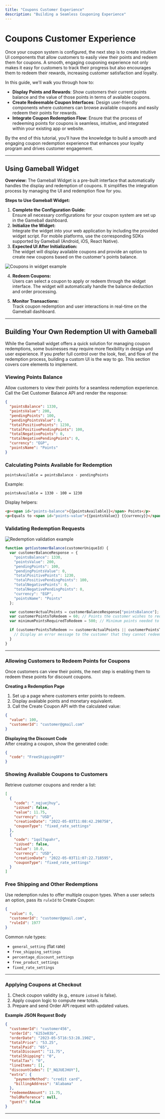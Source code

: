 ```yaml
---
title: "Coupons Customer Experience"
description: "Building a Seamless Couponing Experience"
---
```


# Coupons Customer Experience

Once your coupon system is configured, the next step is to create intuitive UI components that allow customers to easily view their points and redeem them for coupons. A smooth, engaging couponing experience not only makes it easy for customers to track their progress but also encourages them to redeem their rewards, increasing customer satisfaction and loyalty.

In this guide, we'll walk you through how to:

- **Display Points and Rewards**: Show customers their current points balance and the value of those points in terms of available coupons.
- **Create Redeemable Coupon Interfaces**: Design user-friendly components where customers can browse available coupons and easily redeem their points for rewards.
- **Integrate Coupon Redemption Flow**: Ensure that the process of redeeming points for coupons is seamless, intuitive, and integrated within your existing app or website.

By the end of this tutorial, you’ll have the knowledge to build a smooth and engaging coupon redemption experience that enhances your loyalty program and drives customer engagement.

***

## Using Gameball Widget

**Overview:** The Gameball Widget is a pre-built interface that automatically handles the display and redemption of coupons. It simplifies the integration process by managing the UI and redemption flow for you.

**Steps to Use Gameball Widget:**

1. **Complete the Configuration Guide:**  
   Ensure all necessary configurations for your coupon system are set up in the Gameball dashboard.
2. **Initialize the Widget:**  
   Integrate the widget into your web application by including the provided widget script. For mobile platforms, use the corresponding SDKs supported by Gameball (Android, iOS, React Native).
3. **Expected UI After Initialization:**  
   The widget will display available coupons and provide an option to create new coupons based on the customer's points balance.

<Frame>
<img src="https://873157020-files.gitbook.io/~/files/v0/b/gitbook-x-prod.appspot.com/o/spaces%2FElcuAgxn15Pk6F2fINKe%2Fuploads%2FfvU1MUW1ZMEjXEqgAUOn%2Fimage.png?alt=media&token=e4f0bb01-7abb-40c9-9307-f453db0730d8" alt="Coupons in widget example" />
</Frame>

4. **Redeem Coupons:**  
   Users can select a coupon to apply or redeem through the widget interface. The widget will automatically handle the balance deduction and order processing.

5. **Monitor Transactions:**  
   Track coupon redemption and user interactions in real-time on the Gameball dashboard.

***

## Building Your Own Redemption UI with Gameball

While the Gameball widget offers a quick solution for managing coupon redemptions, some businesses may require more flexibility in design and user experience. If you prefer full control over the look, feel, and flow of the redemption process, building a custom UI is the way to go. This section covers core elements to implement.

### Viewing Points Balance

Allow customers to view their points for a seamless redemption experience. Call the Get Customer Balance API and render the response:

```json
{
  "pointsBalance": 1330,
  "pointsValue": 200,
  "pendingPoints": 100,
  "pendingPointsValue": 0,
  "totalPositivePoints": 1230,
  "totalPositivePendingPoints": 100,
  "totalNegativePoints": 0,
  "totalNegativePendingPoints": 0,
  "currency": "EGP",
  "pointsName": "Points"
}
```

### Calculating Points Available for Redemption

```text
pointsAvailable = pointsBalance - pendingPoints
```

Example:

```text
pointsAvailable = 1330 - 100 = 1230
```

Display helpers:

```html
<p><span id="points-balance">{{pointsAvailable}}</span> Points</p>
<p>Equals to <span id="points-value">{{pointsValue}} {{currency}}</span></p>
```

### Validating Redemption Requests

<img src="https://developer.gameball.co/~gitbook/image?url=https%3A%2F%2F1167798217-files.gitbook.io%2F%7E%2Ffiles%2Fv0%2Fb%2Fgitbook-x-prod.appspot.com%2Fo%2Fspaces%252F-M3kSf4Ga0rOah5Au2jA-856047512%252Fuploads%252FBawXlUhpBsrdptbDLc3w%252Fimage.png%3Falt%3Dmedia%26token%3Db2ebd90d-1654-4d76-a4b7-6802beafd045&width=768&dpr=4&quality=100&sign=1ec392d4&sv=1" alt="Redemption validation example" />

```javascript
function getCustomerBalance(customerUniqueId) {
  var customerBalanceResponse = {
    "pointsBalance": 1330,
    "pointsValue": 200,
    "pendingPoints": 100,
    "pendingPointsValue": 0,
    "totalPositivePoints": 1230,
    "totalPositivePendingPoints": 100,
    "totalNegativePoints": 0,
    "totalNegativePendingPoints": 0,
    "currency": "EGP",
    "pointsName": "Points"
  };

  var customerActualPoints = customerBalanceResponse["pointsBalance"];
  var customerPointsToRedeem = 60; // Points the customer wishes to redeem
  var minimumPointsRequiredToRedeem = 500; // Minimum points needed to redeem

  if (customerPointsToRedeem >= customerActualPoints || customerPointsToRedeem < minimumPointsRequiredToRedeem) {
    // Display an error message to the customer that they cannot redeem points.
  }
}
```

***

### Allowing Customers to Redeem Points for Coupons

Once customers can view their points, the next step is enabling them to redeem these points for discount coupons.

**Creating a Redemption Page**  
1. Set up a page where customers enter points to redeem.  
2. Display available points and monetary equivalent.  
3. Call the Create Coupon API with the calculated value:

```json
{
  "value": 100,
  "customerId": "customer@gmail.com"
}
```

**Displaying the Discount Code**  
After creating a coupon, show the generated code:

```json
{
  "code": "FreeShippingOFF"
}
```

### Showing Available Coupons to Customers

Retrieve customer coupons and render a list:

```json
[
  {
    "code": "_nqjuejhuy",
    "isUsed": false,
    "value": 11.75,
    "currency": "USD",
    "creationDate": "2022-05-03T11:08:42.298758",
    "couponType": "fixed_rate_settings"
  },
  {
    "code": "1qol7apahr",
    "isUsed": false,
    "value": 10.0,
    "currency": "USD",
    "creationDate": "2022-05-03T11:07:22.718595",
    "couponType": "fixed_rate_settings"
  }
]
```

### Free Shipping and Other Redemptions

Use redemption rules to offer multiple coupon types. When a user selects an option, pass its `ruleId` to Create Coupon:

```json
{
  "value": 0,
  "customerId": "customer@gmail.com",
  "ruleId": 1977
}
```

Common rule types:

- `general_setting` (flat rate)
- `free_shipping_settings`
- `percentage_discount_settings`
- `free_product_settings`
- `fixed_rate_settings`

***

### Applying Coupons at Checkout

1. Check coupon validity (e.g., ensure `isUsed` is false).  
2. Apply coupon logic to compute new totals.  
3. Prepare and send Order API request with updated values.

**Example JSON Request Body**

```json
{
  "customerId": "customer456",
  "orderId": "6253e03b",
  "orderDate": "2023-05-5T16:53:28.190Z",
  "totalPrice": "53.25",
  "totalPaid": "65",
  "totalDiscount": "11.75",
  "totalShipping": "0",
  "totalTax": "0",
  "lineItems": [],
  "discountCodes": ["_NQJUEJHUY"],
  "extra": {
    "paymentMethod": "credit card",
    "billingAddress": "Alabama"
  },
  "redeemedAmount": 11.75,
  "holdReference": null,
  "guest": false
}
```

***
